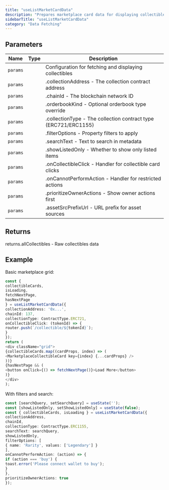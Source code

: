 ```yaml
---
title: "useListMarketCardData"
description: "Prepares marketplace card data for displaying collectibles with actions This hook combines collectible listings with user balances to generate ready-to-use props for marketplace collectible cards. It handles pagination, filtering, search, and determines available actions based on ownership."
sidebarTitle: "useListMarketCardData"
category: "Data Fetching"
---
```


## Parameters

| Name | Type | Description |
|------|------|-------------|
| `params` |  | Configuration for fetching and displaying collectibles |
| `params` |  | .collectionAddress - The collection contract address |
| `params` |  | .chainId - The blockchain network ID |
| `params` |  | .orderbookKind - Optional orderbook type override |
| `params` |  | .collectionType - The collection contract type (ERC721/ERC1155) |
| `params` |  | .filterOptions - Property filters to apply |
| `params` |  | .searchText - Text to search in metadata |
| `params` |  | .showListedOnly - Whether to show only listed items |
| `params` |  | .onCollectibleClick - Handler for collectible card clicks |
| `params` |  | .onCannotPerformAction - Handler for restricted actions |
| `params` |  | .prioritizeOwnerActions - Show owner actions first |
| `params` |  | .assetSrcPrefixUrl - URL prefix for asset sources |

## Returns

returns.allCollectibles - Raw collectibles data

## Example

Basic marketplace grid:
```typescript
const {
collectibleCards,
isLoading,
fetchNextPage,
hasNextPage
} = useListMarketCardData({
collectionAddress: '0x...',
chainId: 137,
collectionType: ContractType.ERC721,
onCollectibleClick: (tokenId) => {
router.push(`/collectible/${tokenId}`);
}
});
return (
<div className="grid">
{collectibleCards.map((cardProps, index) => (
<MarketplaceCollectibleCard key={index} {...cardProps} />
))}
{hasNextPage && (
<button onClick={() => fetchNextPage()}>Load More</button>
)}
</div>
);
```

With filters and search:
```typescript
const [searchQuery, setSearchQuery] = useState('');
const [showListedOnly, setShowListedOnly] = useState(false);
const { collectibleCards, isLoading } = useListMarketCardData({
collectionAddress,
chainId,
collectionType: ContractType.ERC1155,
searchText: searchQuery,
showListedOnly,
filterOptions: [
{ name: 'Rarity', values: ['Legendary'] }
],
onCannotPerformAction: (action) => {
if (action === 'buy') {
toast.error('Please connect wallet to buy');
}
},
prioritizeOwnerActions: true
});
```

